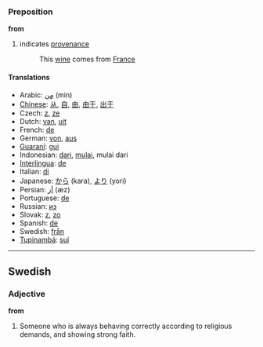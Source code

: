===Preposition===
'''from'''

#indicates [[provenance]]
#:This [[wine]] comes from [[France]]

====Translations====
*Arabic: [[مِن]] (min)
*[[Chinese]]: [[从]], [[自]], [[由]], [[由于]], [[出于]]
*Czech: [[z]], [[ze]]
*Dutch: [[van]], [[uit]]
*French: [[de]]
*German: [[von]], [[aus]]
*[[Guaraní]]: [[gui]]
*Indonesian: [[dari]], [[mulai]], mulai dari
*[[Interlingua]]: [[de]]
*Italian: [[di]]
*Japanese: [[から]] (kara), [[より]] (yori)
*Persian: [[اَز]] (æz)
*Portuguese: [[de]]
*Russian: [[из]]
*Slovak: [[z#Slovak|z]], [[zo#Slovak|zo]]
*Spanish: [[de]]
*Swedish: [[från]]
*[[Tupinambá]]: [[suí]]
----

==Swedish==
===Adjective===
'''from''' 

#Someone who is always behaving correctly according to religious demands, and showing strong faith.